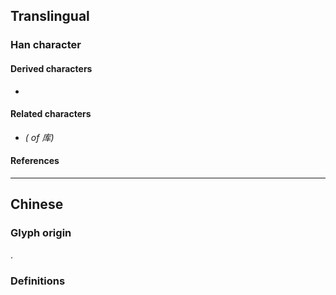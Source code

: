 {{also|庫}}
{{character info/new}}
==Translingual==

===Han character===
{{Han char|rn=53|rad=广|as=04|sn=7|four=|canj=IKQ|ids=⿸广车}}

====Derived characters====
* {{l|mul|[[裤]]}}

====Related characters====
* {{l|mul|[[庫]]}} ''({{w|Traditional Chinese|Traditional form}} of 库)''
 
====References====
{{Han ref|kx=0344.051|hdz=20874.010|uh=5E93}}

----

==Chinese==

===Glyph origin===
{{Han simp|庫|f=車|t=车}}.

===Definitions===
{{zh-see|庫}}